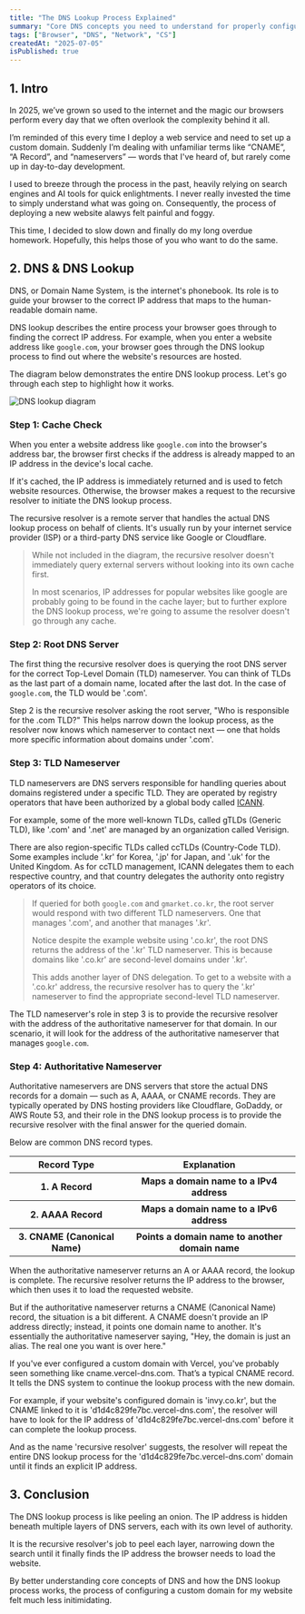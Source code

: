 ```yaml
---
title: "The DNS Lookup Process Explained"
summary: "Core DNS concepts you need to understand for properly configuring a custom domain for your next website."
tags: ["Browser", "DNS", "Network", "CS"]
createdAt: "2025-07-05"
isPublished: true
---
```



## 1. Intro

In 2025, we’ve grown so used to the internet and the magic our browsers perform every day that we often overlook the complexity behind it all.

I’m reminded of this every time I deploy a web service and need to set up a custom domain.
Suddenly I’m dealing with unfamiliar terms like “CNAME”, “A Record”, and “nameservers” — words that I've heard of, but rarely come up in day-to-day development.

I used to breeze through the process in the past, heavily relying on search engines and AI tools for quick enlightments.
I never really invested the time to simply understand what was going on.
Consequently, the process of deploying a new website alawys felt painful and foggy.

This time, I decided to slow down and finally do my long overdue homework.
Hopefully, this helps those of you who want to do the same.

## 2. DNS & DNS Lookup

DNS, or Domain Name System, is the internet's phonebook.
Its role is to guide your browser to the correct IP address that maps to the human-readable domain name.

DNS lookup describes the entire process your browser goes through to finding the correct IP address.
For example, when you enter a website address like `google.com`, your browser goes through the DNS lookup process to find out where the website's resources are hosted.

The diagram below demonstrates the entire DNS lookup process. Let's go through each step to highlight how it works.

<div className="bg-background-excalidraw relative aspect-square w-full">
  <Image
    fill
    src="/assets/dns-lookup-diagram.png"
    alt="DNS lookup diagram"
    objectFit="contain"
  />
</div>

### Step 1: Cache Check

When you enter a website address like `google.com` into the browser's address bar,
the browser first checks if the address is already mapped to an IP address in the device's local cache.

If it's cached, the IP address is immediately returned and is used to fetch website resources.
Otherwise, the browser makes a request to the recursive resolver to initiate the DNS lookup process.

The recursive resolver is a remote server that handles the actual DNS lookup process on behalf of clients.
It's usually run by your internet service provider (ISP) or a third-party DNS service like Google or Cloudflare.

> While not included in the diagram, the recursive resolver doesn't immediately query external servers without looking into its own cache first.
>
> In most scenarios, IP addresses for popular websites like google are probably going to be found in the cache layer; but to further explore the DNS lookup process, we're going to assume the resolver doesn't go through any cache.

### Step 2: Root DNS Server

The first thing the recursive resolver does is querying the root DNS server for the correct Top-Level Domain (TLD) nameserver.
You can think of TLDs as the last part of a domain name, located after the last dot.
In the case of `google.com`, the TLD would be '.com'.

Step 2 is the recursive resolver asking the root server, "Who is responsible for the .com TLD?"
This helps narrow down the lookup process, as the resolver now knows which nameserver to contact next — one that holds more specific information about domains under '.com'.

### Step 3: TLD Nameserver

TLD nameservers are DNS servers responsible for handling queries about domains registered under a specific TLD.
They are operated by registry operators that have been authorized by a global body called <a href="https://www.icann.org/" target="_blank">ICANN</a>.

For example, some of the more well-known TLDs, called gTLDs (Generic TLD), like '.com' and '.net' are managed by an organization called Verisign.

There are also region-specific TLDs called ccTLDs (Country-Code TLD). Some examples include '.kr' for Korea, '.jp' for Japan, and '.uk' for the United Kingdom.
As for ccTLD management, ICANN delegates them to each respective country, and that country delegates the authority onto registry operators of its choice.

> If queried for both `google.com` and `gmarket.co.kr`, the root server would respond with two different TLD nameservers. One that manages '.com', and another that manages '.kr'.
>
> Notice despite the example website using '.co.kr', the root DNS returns the address of the '.kr' TLD nameserver. This is because domains like '.co.kr' are second-level domains under '.kr'.
>
> This adds another layer of DNS delegation. To get to a website with a '.co.kr' address, the recursive resolver has to query the '.kr' nameserver to find the appropriate second-level TLD nameserver.

The TLD nameserver's role in step 3 is to provide the recursive resolver with the address of the authoritative nameserver for that domain.
In our scenario, it will look for the address of the authoritative nameserver that manages `google.com`.

### Step 4: Authoritative Nameserver

Authoritative nameservers are DNS servers that store the actual DNS records for a domain — such as A, AAAA, or CNAME records.
They are typically operated by DNS hosting providers like Cloudflare, GoDaddy, or AWS Route 53, and their role in the DNS lookup process is to provide the recursive resolver with the final answer for the queried domain.

Below are common DNS record types.

<table>
  <thead>
    <tr>
      <th>Record Type</th>
      <th>Explanation</th>
    </tr>
  </thead>
  <tbody>
    <tr>
      <th>1. A Record</th>
      <th>Maps a domain name to a IPv4 address</th>
    </tr>
    <tr>
      <th>2. AAAA Record</th>
      <th>Maps a domain name to a IPv6 address</th>
    </tr>
    <tr>
      <th>3. CNAME (Canonical Name)</th>
      <th>Points a domain name to another domain name</th>
    </tr>
  </tbody>
</table>

When the authoritative nameserver returns an A or AAAA record, the lookup is complete.
The recursive resolver returns the IP address to the browser, which then uses it to load the requested website.

But if the authoritative nameserver returns a CNAME (Canonical Name) record, the situation is a bit different.
A CNAME doesn't provide an IP address directly; instead, it points one domain name to another.
It's essentially the authoritative nameserver saying, "Hey, the domain is just an alias. The real one you want is over here."

If you've ever configured a custom domain with Vercel, you've probably seen something like cname.vercel-dns.com.
That’s a typical CNAME record.
It tells the DNS system to continue the lookup process with the new domain.

For example, if your website's configured domain is 'invy.co.kr', but the CNAME linked to it is 'd1d4c829fe7bc.vercel-dns.com',
the resolver will have to look for the IP address of 'd1d4c829fe7bc.vercel-dns.com' before it can complete the lookup process.

And as the name 'recursive resolver' suggests,
the resolver will repeat the entire DNS lookup process for the 'd1d4c829fe7bc.vercel-dns.com' domain until it finds an explicit IP address.

## 3. Conclusion

The DNS lookup process is like peeling an onion.
The IP address is hidden beneath multiple layers of DNS servers, each with its own level of authority.

It is the recursive resolver's job to peel each layer, narrowing down the search until it finally finds the IP address the browser needs to load the website.

By better understanding core concepts of DNS and how the DNS lookup process works,
the process of configuring a custom domain for my website felt much less initimidating.
